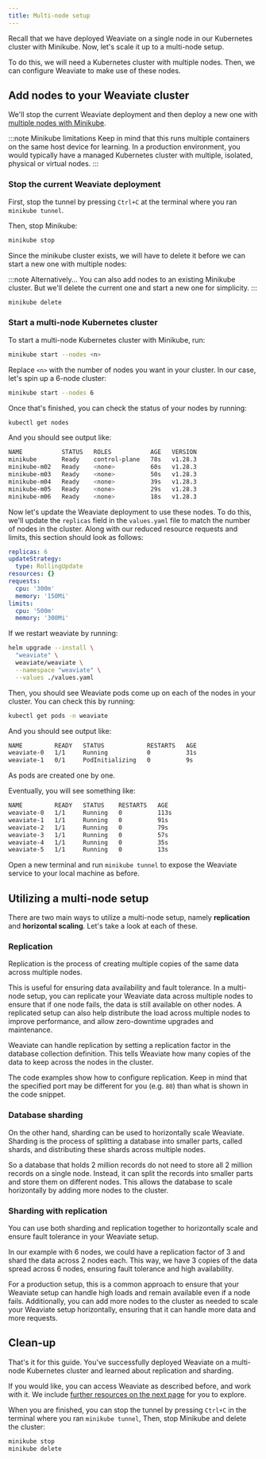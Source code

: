 ```yaml
---
title: Multi-node setup
---
```


Recall that we have deployed Weaviate on a single node in our Kubernetes cluster with Minikube. Now, let's scale it up to a multi-node setup.

To do this, we will need a Kubernetes cluster with multiple nodes. Then, we can configure Weaviate to make use of these nodes.

## <i class="fa-solid fa-square-chevron-right"></i> Add nodes to your Weaviate cluster

We'll stop the current Weaviate deployment and then deploy a new one with [multiple nodes with Minikube](https://minikube.sigs.k8s.io/docs/tutorials/multi_node/).

:::note Minikube limitations
Keep in mind that this runs multiple containers on the same host device for learning. In a production environment, you would typically have a managed Kubernetes cluster with multiple, isolated, physical or virtual nodes.
:::

### <i class="fa-solid fa-code"></i> Stop the current Weaviate deployment

First, stop the tunnel by pressing `Ctrl+C` at the terminal where you ran `minikube tunnel`.

Then, stop Minikube:

```bash
minikube stop
```

Since the minikube cluster exists, we will have to delete it before we can start a new one with multiple nodes:

:::note Alternatively...
You can also add nodes to an existing Minikube cluster. But we'll delete the current one and start a new one for simplicity.
:::

```bash
minikube delete
```

### <i class="fa-solid fa-code"></i> Start a multi-node Kubernetes cluster

To start a multi-node Kubernetes cluster with Minikube, run:

```bash
minikube start --nodes <n>
```

Replace `<n>` with the number of nodes you want in your cluster. In our case, let's spin up a 6-node cluster:

```bash
minikube start --nodes 6
```

Once that's finished, you can check the status of your nodes by running:

```bash
kubectl get nodes
```

And you should see output like:

```bash
NAME           STATUS   ROLES           AGE   VERSION
minikube       Ready    control-plane   78s   v1.28.3
minikube-m02   Ready    <none>          60s   v1.28.3
minikube-m03   Ready    <none>          50s   v1.28.3
minikube-m04   Ready    <none>          39s   v1.28.3
minikube-m05   Ready    <none>          29s   v1.28.3
minikube-m06   Ready    <none>          18s   v1.28.3
```

Now let's update the Weaviate deployment to use these nodes. To do this, we'll update the `replicas` field in the `values.yaml` file to match the number of nodes in the cluster. Along with our reduced resource requests and limits, this section should look as follows:

```yaml
replicas: 6
updateStrategy:
  type: RollingUpdate
resources: {}
requests:
  cpu: '300m'
  memory: '150Mi'
limits:
  cpu: '500m'
  memory: '300Mi'
```

If we restart weaviate by running:

```bash
helm upgrade --install \
  "weaviate" \
  weaviate/weaviate \
  --namespace "weaviate" \
  --values ./values.yaml
```

Then, you should see Weaviate pods come up on each of the nodes in your cluster. You can check this by running:

```bash
kubectl get pods -n weaviate
```

And you should see output like:

```bash
NAME         READY   STATUS            RESTARTS   AGE
weaviate-0   1/1     Running           0          31s
weaviate-1   0/1     PodInitializing   0          9s
```

As pods are created one by one.

Eventually, you will see something like:

```bash
NAME         READY   STATUS    RESTARTS   AGE
weaviate-0   1/1     Running   0          113s
weaviate-1   1/1     Running   0          91s
weaviate-2   1/1     Running   0          79s
weaviate-3   1/1     Running   0          57s
weaviate-4   1/1     Running   0          35s
weaviate-5   1/1     Running   0          13s
```

Open a new terminal and run `minikube tunnel` to expose the Weaviate service to your local machine as before.

## <i class="fa-solid fa-square-chevron-right"></i> Utilizing a multi-node setup

There are two main ways to utilize a multi-node setup, namely **replication** and **horizontal scaling**. Let's take a look at each of these.

### <i class="fa-solid fa-chalkboard"></i> Replication

Replication is the process of creating multiple copies of the same data across multiple nodes.

This is useful for ensuring data availability and fault tolerance. In a multi-node setup, you can replicate your Weaviate data across multiple nodes to ensure that if one node fails, the data is still available on other nodes. A replicated setup can also help distribute the load across multiple nodes to improve performance, and allow zero-downtime upgrades and maintenance.

Weaviate can handle replication by setting a replication factor in the database collection definition. This tells Weaviate how many copies of the data to keep across the nodes in the cluster.

The code examples show how to configure replication. Keep in mind that the specified port may be different for you (e.g. `80`) than what is shown in the code snippet.


<SchemaReplication/>

### <i class="fa-solid fa-chalkboard"></i> Database sharding

On the other hand, sharding can be used to horizontally scale Weaviate. Sharding is the process of splitting a database into smaller parts, called shards, and distributing these shards across multiple nodes.

So a database that holds 2 million records do not need to store all 2 million records on a single node. Instead, it can split the records into smaller parts and store them on different nodes. This allows the database to scale horizontally by adding more nodes to the cluster.

### <i class="fa-solid fa-chalkboard"></i> Sharding with replication

You can use both sharding and replication together to horizontally scale and ensure fault tolerance in your Weaviate setup.

In our example with 6 nodes, we could have a replication factor of 3 and shard the data across 2 nodes each. This way, we have 3 copies of the data spread across 6 nodes, ensuring fault tolerance and high availability.

For a production setup, this is a common approach to ensure that your Weaviate setup can handle high loads and remain available even if a node fails. Additionally, you can add more nodes to the cluster as needed to scale your Weaviate setup horizontally, ensuring that it can handle more data and more requests.

## <i class="fa-solid fa-square-chevron-right"></i> Clean-up

That's it for this guide. You've successfully deployed Weaviate on a multi-node Kubernetes cluster and learned about replication and sharding.

If you would like, you can access Weaviate as described before, and work with it. We include [further resources on the next page](./90_next_steps) for you to explore.

When you are finished, you can stop the tunnel by pressing `Ctrl+C` in the terminal where you ran `minikube tunnel`, Then, stop Minikube and delete the cluster:

```bash
minikube stop
minikube delete
```


<GiscusDocComment />
